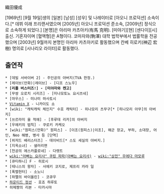 織田優成

[1969년] [9월 19일]생의 [일본] [남성] [성우] 및 나레이터로 [아오니 프로덕션] 소속이다.[* 데뷔 이래 프리랜서였으며 [2005년] 아오니 프로덕션 준소속, [2009년] 정식으로 소속하게 되었다.] [본명]은 아리마 카츠아키(有馬 克明). [미야기][현] [센다이][시] 출신. 기혼자이며 [혈액형]은 A형이다. 코마자와(駒澤) 대학 법학부에서 법률학을 전공했으며 [2003년] 9월까지 본명인 아리마 카츠아키로 활동했으며 칸베 히로키(神辺 宏樹) 명의로 [시나리오 라이터]로 활동했다.

== 출연작 ==
 * [데빌 서바이버 2] - 주인공의 아버지(TVA 한정.)
 * [레이브(만화)|레이브] - [디프 스노우]
 * '''[리틀 버스터즈!] - [미야자와 켄고]'''
 * [무쌍 오로치 시리즈] - [미나모토노 요시츠네]
 * [마우스] - 미나미 마사토시
 * [[Vitamin X]] - 니카이도 쇼
 * [wiki: "캐릭캐릭 체인지" 수호 캐릭터] - 히나모리 츠무구[* [히나모리 아무]의 아버지]
 * [쓰르라미 울 적에] - [후루데 리카]의 아버지
 * [우에키의 법칙] - 쿠로키 카케오
 * [wiki:"원피스(만화)" 원피스] - [이조(원피스)|이조], 해군 장교, 부하, 소대장, 어인, Neo 해병, 병사 등 [단역]
 * [위저드 배리스터즈] - 데이비드[* 스도 세실의 아버지.]
 * [지옥소녀] - 샐러리맨
 * [천공의 에스카플로네] - 다렛트
 * [[wiki:"아빠는 요리사" 쿠킹 파파(아빠는 요리사)]] - [[wiki:"상전" 우에다 마모루]]
 * [큐티하니] F - 히로시
 * [테니스의 왕자] - 사에키 코지로, 제프리 카라 일
 * [폭렬헌터] - 소노니
 * [하멜의 바이올린] - 코큐우
 * [[하운티드 정션]] - 호죠 하루토
 * 히메쨩의 리본 - 타카시마
